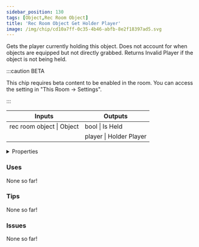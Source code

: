 ```yaml
---
sidebar_position: 130
tags: [Object,Rec Room Object]
title: 'Rec Room Object Get Holder Player'
image: /img/chip/cd10a7ff-0c35-4b46-abfb-8e2f18397ad5.svg
---
```


Gets the player currently holding this object. Does not account for when objects are equipped but not directly grabbed. Returns Invalid Player if the object is not being held.

:::caution BETA

This chip requires beta content to be enabled in the room. You can access the setting in "This Room -> Settings".

:::

<IChip uuid="cd10a7ff-0c35-4b46-abfb-8e2f18397ad5"/>

<table><thead><tr><th>Inputs</th><th>Outputs</th></tr></thead><tbody><tr><td>rec room object | Object</td><td>bool | Is Held</td></tr><tr><td /><td>player | Holder Player</td></tr></tbody></table>

<details>
  <summary>Properties</summary>
  <div>
    <div>
    <table>
      <tbody>
        <tr>
          <td>Is beta required?</td>
          <td>Yes</td>
        </tr>
        <tr>
          <td>Is chip a trolling risk?</td>
          <td>No</td>
        </tr>
        <tr>
          <td>Is chip a role assignment risk?</td>
          <td>No</td>
        </tr>
        <tr>
          <td>Chip UUID</td>
          <td>cd10a7ff-0c35-4b46-abfb-8e2f18397ad5</td>
        </tr>
        <tr>
          <td>Room availability</td>
          <td>Available everywhere</td>
        </tr>
      </tbody>
    </table>
    </div>
  </div>
</details>

### Uses

None so far!

### Tips

None so far!

### Issues

None so far!